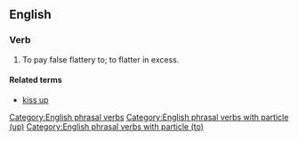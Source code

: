 ==English==

===Verb===
{{head|en|verb|head=to [[kiss]] [[up]] [[to]]}}
# {{transitive|idiomatic}} To pay false flattery to; to flatter in excess. 

====Related terms====
* [[kiss up]]

[[Category:English phrasal verbs]]
[[Category:English phrasal verbs with particle (up)]]
[[Category:English phrasal verbs with particle (to)]]